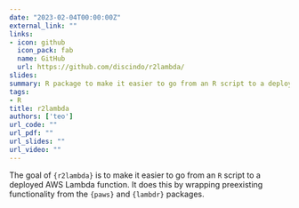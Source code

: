 ```yaml
---
date: "2023-02-04T00:00:00Z"
external_link: ""
links:
- icon: github
  icon_pack: fab
  name: GitHub
  url: https://github.com/discindo/r2lambda/
slides: 
summary: R package to make it easier to go from an R script to a deployed AWS Lambda function.
tags:
- R
title: r2lambda
authors: ['teo']
url_code: ""
url_pdf: ""
url_slides: ""
url_video: ""
---
```

The goal of `{r2lambda}` is to make it easier to go from an `R` script to a deployed AWS Lambda function. It does this by wrapping preexisting functionality from the `{paws}` and `{lambdr}` packages.